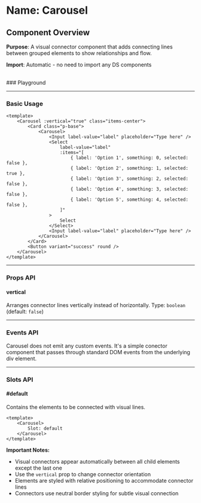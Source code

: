 
<Meta of={Carousel} />

# Name: Carousel
## Component Overview

**Purpose**: A visual connector component that adds connecting lines between grouped elements to show relationships and flow.

**Import**: Automatic - no need to import any DS components

<br />
### Playground

<Canvas of={Carousel.Primary} />
<Controls />

---

### Basic Usage

```vue
<template>
    <Carousel :vertical="true" class="items-center">
        <Card class="p-base">
            <Carousel>
                <Input label-value="label" placeholder="Type here" />
                <Select
                    label-value="label"
                    :items="[
                        { label: 'Option 1', something: 0, selected: false },
                        { label: 'Option 2', something: 1, selected: true },
                        { label: 'Option 3', something: 2, selected: false },
                        { label: 'Option 4', something: 3, selected: false },
                        { label: 'Option 5', something: 4, selected: false },
                    ]"
                >
                    Select
                </Select>
                <Input label-value="label" placeholder="Type here" />
            </Carousel>
        </Card>
        <Button variant="success" round />
    </Carousel>
</template>
```

<Canvas sourceState="none" of={Carousel.Primary} />

---

### Props API

#### vertical
Arranges connector lines vertically instead of horizontally. Type: `boolean` (default: `false`)

---

### Events API

Carousel does not emit any custom events. It's a simple conector component that passes through standard DOM events from the underlying div element.

---

### Slots API

#### #default
Contains the elements to be connected with visual lines.

```vue
<template>
    <Carousel>
        Slot: default
    </Carousel>
</template>
```

**Important Notes:**
- Visual connectors appear automatically between all child elements except the last one
- Use the `vertical` prop to change connector orientation
- Elements are styled with relative positioning to accommodate connector lines
- Connectors use neutral border styling for subtle visual connection